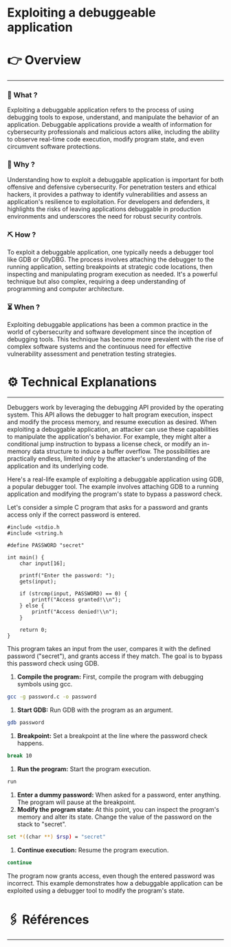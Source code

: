 # Exploiting a debuggeable application


# 👉 Overview

---

### 👀 What ?

Exploiting a debuggable application refers to the process of using debugging tools to expose, understand, and manipulate the behavior of an application. Debuggable applications provide a wealth of information for cybersecurity professionals and malicious actors alike, including the ability to observe real-time code execution, modify program state, and even circumvent software protections.


### 🧐 Why ?

Understanding how to exploit a debuggable application is important for both offensive and defensive cybersecurity. For penetration testers and ethical hackers, it provides a pathway to identify vulnerabilities and assess an application's resilience to exploitation. For developers and defenders, it highlights the risks of leaving applications debuggable in production environments and underscores the need for robust security controls.


### ⛏️ How ?

To exploit a debuggable application, one typically needs a debugger tool like GDB or OllyDBG. The process involves attaching the debugger to the running application, setting breakpoints at strategic code locations, then inspecting and manipulating program execution as needed. It's a powerful technique but also complex, requiring a deep understanding of programming and computer architecture.


### ⏳ When ?

Exploiting debuggable applications has been a common practice in the world of cybersecurity and software development since the inception of debugging tools. This technique has become more prevalent with the rise of complex software systems and the continuous need for effective vulnerability assessment and penetration testing strategies.


# ⚙️ Technical Explanations

---

Debuggers work by leveraging the debugging API provided by the operating system. This API allows the debugger to halt program execution, inspect and modify the process memory, and resume execution as desired. When exploiting a debuggable application, an attacker can use these capabilities to manipulate the application's behavior. For example, they might alter a conditional jump instruction to bypass a license check, or modify an in-memory data structure to induce a buffer overflow. The possibilities are practically endless, limited only by the attacker's understanding of the application and its underlying code.

Here's a real-life example of exploiting a debuggable application using GDB, a popular debugger tool. The example involves attaching GDB to a running application and modifying the program's state to bypass a password check.

Let's consider a simple C program that asks for a password and grants access only if the correct password is entered.

```
#include <stdio.h
#include <string.h

#define PASSWORD "secret"

int main() {
    char input[16];

    printf("Enter the password: ");
    gets(input);

    if (strcmp(input, PASSWORD) == 0) {
        printf("Access granted!\\n");
    } else {
        printf("Access denied!\\n");
    }

    return 0;
}

```

This program takes an input from the user, compares it with the defined password ("secret"), and grants access if they match. The goal is to bypass this password check using GDB.

1. **Compile the program:** First, compile the program with debugging symbols using gcc.

```bash
gcc -g password.c -o password

```

1. **Start GDB:** Run GDB with the program as an argument.

```bash
gdb password

```

1. **Breakpoint:** Set a breakpoint at the line where the password check happens.

```bash
break 10

```

1. **Run the program:** Start the program execution.

```bash
run

```

1. **Enter a dummy password:** When asked for a password, enter anything. The program will pause at the breakpoint.
2. **Modify the program state:** At this point, you can inspect the program's memory and alter its state. Change the value of the password on the stack to "secret".

```bash
set *((char **) $rsp) = "secret"

```

1. **Continue execution:** Resume the program execution.

```bash
continue

```

The program now grants access, even though the entered password was incorrect. This example demonstrates how a debuggable application can be exploited using a debugger tool to modify the program's state.

# 🖇️ Références

---